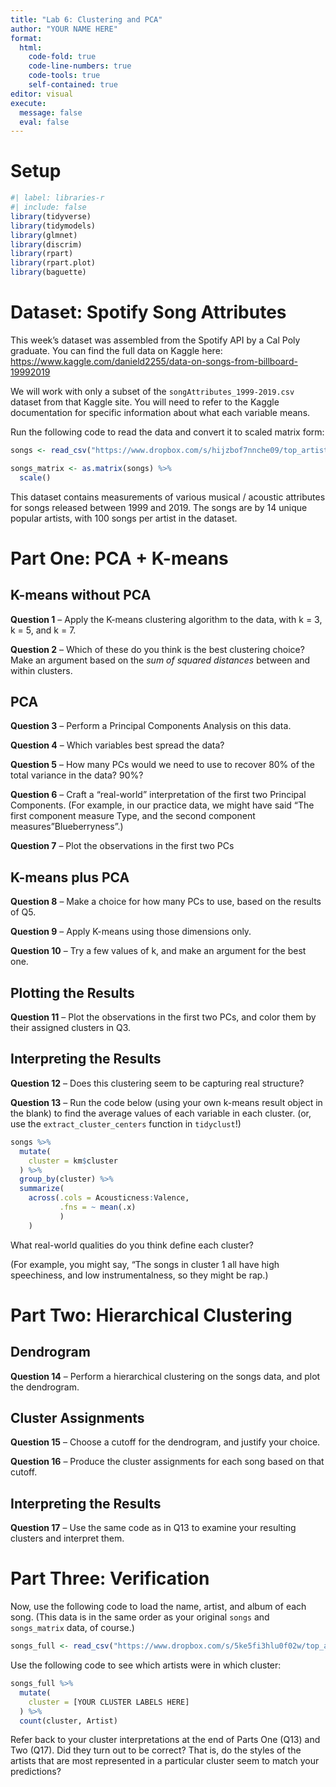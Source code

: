 ```yaml
---
title: "Lab 6: Clustering and PCA"
author: "YOUR NAME HERE"
format: 
  html:
    code-fold: true
    code-line-numbers: true
    code-tools: true
    self-contained: true
editor: visual
execute:
  message: false
  eval: false
---
```


# Setup

```r
#| label: libraries-r
#| include: false
library(tidyverse)
library(tidymodels)
library(glmnet)
library(discrim)
library(rpart)
library(rpart.plot)
library(baguette)
```

# Dataset: Spotify Song Attributes

This week's dataset was assembled from the Spotify API by a Cal Poly graduate. You can find the full data on Kaggle here: <https://www.kaggle.com/danield2255/data-on-songs-from-billboard-19992019>

We will work with only a subset of the `songAttributes_1999-2019.csv` dataset from that Kaggle site. You will need to refer to the Kaggle documentation for specific information about what each variable means.

Run the following code to read the data and convert it to scaled matrix form:

```r
songs <- read_csv("https://www.dropbox.com/s/hijzbof7nnche09/top_artists_spotify-no_labels.csv?dl=1")

songs_matrix <- as.matrix(songs) %>% 
  scale()
```

This dataset contains measurements of various musical / acoustic attributes for songs released between 1999 and 2019. The songs are by 14 unique popular artists, with 100 songs per artist in the dataset.

# Part One: PCA + K-means

## K-means without PCA

**Question 1** -- Apply the K-means clustering algorithm to the data, with k = 3, k = 5, and k = 7.

**Question 2** -- Which of these do you think is the best clustering choice? Make an argument based on the *sum of squared distances* between and within clusters.

## PCA

**Question 3** -- Perform a Principal Components Analysis on this data.

**Question 4** -- Which variables best spread the data?

**Question 5** -- How many PCs would we need to use to recover 80% of the total variance in the data? 90%?

**Question 6** -- Craft a "real-world" interpretation of the first two Principal Components. (For example, in our practice data, we might have said "The first component measure Type, and the second component measures"Blueberryness".)

**Question 7** -- Plot the observations in the first two PCs

## K-means plus PCA

**Question 8** -- Make a choice for how many PCs to use, based on the results of Q5.

**Question 9** -- Apply K-means using those dimensions only.

**Question 10** -- Try a few values of k, and make an argument for the best one.

## Plotting the Results

**Question 11** -- Plot the observations in the first two PCs, and color them by their assigned clusters in Q3.

## Interpreting the Results

**Question 12** -- Does this clustering seem to be capturing real structure?

**Question 13** -- Run the code below (using your own k-means result object in the blank) to find the average values of each variable in each cluster. (or, use the `extract_cluster_centers` function in `tidyclust`!)

```r
songs %>%
  mutate(
    cluster = km$cluster
  ) %>%
  group_by(cluster) %>%
  summarize(
    across(.cols = Acousticness:Valence, 
           .fns = ~ mean(.x)
           )
    )
```

What real-world qualities do you think define each cluster?

(For example, you might say, "The songs in cluster 1 all have high speechiness, and low instrumentalness, so they might be rap.)

# Part Two: Hierarchical Clustering

## Dendrogram

**Question 14** -- Perform a hierarchical clustering on the songs data, and plot the dendrogram.

## Cluster Assignments

**Question 15** -- Choose a cutoff for the dendrogram, and justify your choice.

**Question 16** -- Produce the cluster assignments for each song based on that cutoff.

## Interpreting the Results

**Question 17** -- Use the same code as in Q13 to examine your resulting clusters and interpret them.

# Part Three: Verification

Now, use the following code to load the name, artist, and album of each song. (This data is in the same order as your original `songs` and `songs_matrix` data, of course.)

```r
songs_full <- read_csv("https://www.dropbox.com/s/5ke5fi3hlu0f02w/top_artists_spotify.csv?dl=1")
```

Use the following code to see which artists were in which cluster:

```r
songs_full %>%
  mutate(
    cluster = [YOUR CLUSTER LABELS HERE]
  ) %>%
  count(cluster, Artist)
```

Refer back to your cluster interpretations at the end of Parts One (Q13) and Two (Q17). Did they turn out to be correct? That is, do the styles of the artists that are most represented in a particular cluster seem to match your predictions?
